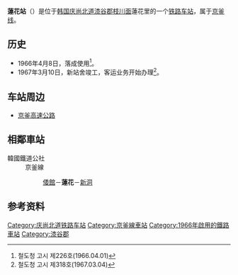 {{朝鮮半島車站資訊
|公司色 = {{韓國鐵道路線色|KR}}
|文字色 = 
|站名 = 蓮花站<br />{{lang|en|Yeonhwa}}
|圖片 =
|pxl = 
|圖片說明 =
|車站編號 =
|前一站 = [[倭馆站|倭馆]]
|前一站距離 =6.2
|後一站距離 =3.7
|後一站 = [[新洞站|新洞]]
|所屬路線 = [[京釜线|京釜线]]
|距離 = 302.2
|起點站 = [[首尔站|首尔]]
|諺文 = 연화역
|朝鮮漢字 = 蓮花驛
|文觀部式 =Yeonhwa-yeok 
|馬-賴式 = Yŏnhwa-yŏk
|副站名 = 
|停站路線數 =
|所屬公司 = [[韩国铁道公社|韩国铁道公社]]
|所在地 =[[庆尚北道|庆尚北道]][[漆谷郡|漆谷郡]][[枝川面|枝川面]]漆谷大路2054-4
|車站構造 = 地面车站
|月台配置 = 2面2线
|啟用年月日 =1966年4月8日
|廢站年月日 = 
|上下車人次 =
|統計年度 =
|轉車 = 
|備註 = 
|全寬備註 = 
}}

'''蓮花站'''（{{kor|諺=연화역|漢=蓮花驛|羅=Yeonhwa yeok|f=y}}）是位于[[韩国|韩国]][[庆尚北道|庆尚北道]][[漆谷郡|漆谷郡]][[枝川面|枝川面]]蓮花里的一个[[铁路车站|铁路车站]]，属于[[京釜线|京釜线]]。

== 历史 ==
*1966年4月8日，落成使用<ref>철도청 고시 제226호(1966.04.01)</ref>。
*1967年3月10日，新站舍竣工，客运业务开始办理<ref>철도청 고시 제318호(1967.03.04)</ref>。

== 车站周边 ==
*[[京釜高速公路|京釜高速公路]]

== 相鄰車站 ==
;韓國鐵道公社
:京釜線
::[[倭館站|倭館]]－'''蓮花'''－[[新洞站|新洞]]

== 参考资料 ==
{{reflist}}

{{京釜线}}
{{DEFAULTSORT:Yeonhwa}}
[[Category:庆尚北道铁路车站|Category:庆尚北道铁路车站]]
[[Category:京釜線車站|Category:京釜線車站]]
[[Category:1966年啟用的鐵路車站|Category:1966年啟用的鐵路車站]]
[[Category:漆谷郡|Category:漆谷郡]]